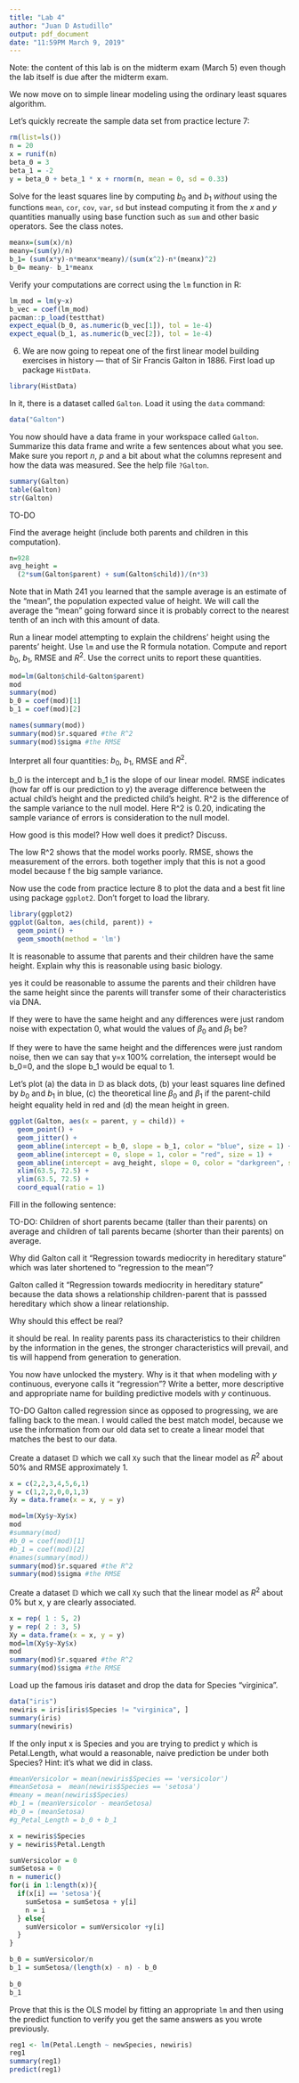 ---
title: "Lab 4"
author: "Juan D Astudillo"
output: pdf_document
date: "11:59PM March 9, 2019"
---

Note: the content of this lab is on the midterm exam (March 5) even though the lab itself is due after the midterm exam.


We now move on to simple linear modeling using the ordinary least squares algorithm.

Let's quickly recreate the sample data set from practice lecture 7:

```{r}
rm(list=ls())
n = 20
x = runif(n)
beta_0 = 3
beta_1 = -2
y = beta_0 + beta_1 * x + rnorm(n, mean = 0, sd = 0.33)
```

Solve for the least squares line by computing $b_0$ and $b_1$ _without_ using the functions `mean`, `cor`, `cov`, `var`, `sd` but instead computing it from the $x$ and $y$ quantities manually using base function such as `sum` and other basic operators. See the class notes.

```{r}
meanx=(sum(x)/n)
meany=(sum(y)/n)
b_1= (sum(x*y)-n*meanx*meany)/(sum(x^2)-n*(meanx)^2)
b_0= meany- b_1*meanx
```

Verify your computations are correct using the `lm` function in R:

```{r}
lm_mod = lm(y~x)
b_vec = coef(lm_mod)
pacman::p_load(testthat)
expect_equal(b_0, as.numeric(b_vec[1]), tol = 1e-4)
expect_equal(b_1, as.numeric(b_vec[2]), tol = 1e-4)
```

6. We are now going to repeat one of the first linear model building exercises in history --- that of Sir Francis Galton in 1886. First load up package `HistData`.

```{r}
library(HistData)
```

In it, there is a dataset called `Galton`. Load it using the `data` command:

```{r}
data("Galton")
```

You now should have a data frame in your workspace called `Galton`. Summarize this data frame and write a few sentences about what you see. Make sure you report $n$, $p$ and a bit about what the columns represent and how the data was measured. See the help file `?Galton`.

```{r}
summary(Galton)
table(Galton)
str(Galton)
```

TO-DO

Find the average height (include both parents and children in this computation).

```{r}
n=928
avg_height = 
  (2*sum(Galton$parent) + sum(Galton$child))/(n*3)
```

Note that in Math 241 you learned that the sample average is an estimate of the "mean", the population expected value of height. We will call the average the "mean" going forward since it is probably correct to the nearest tenth of an inch with this amount of data.

Run a linear model attempting to explain the childrens' height using the parents' height. Use `lm` and use the R formula notation. Compute and report $b_0$, $b_1$, RMSE and $R^2$. Use the correct units to report these quantities.

```{r}
mod=lm(Galton$child~Galton$parent)
mod
summary(mod)
b_0 = coef(mod)[1]
b_1 = coef(mod)[2]

names(summary(mod))
summary(mod)$r.squared #the R^2
summary(mod)$sigma #the RMSE
```

Interpret all four quantities: $b_0$, $b_1$, RMSE and $R^2$.

b_0 is the intercept and b_1 is the slope of our linear model. 
RMSE indicates (how far off is our prediction to y) the average difference between the actual child's height and the predicted child's height. 
R^2 is the difference of the sample variance to the null model. Here R^2 is 0.20, indicating the sample variance of errors is consideration to the null model. 


How good is this model? How well does it predict? Discuss.

The low R^2 shows that the model works poorly. RMSE, shows the measurement of the errors. both together imply that 
this is not a good model because f the big sample variance.

Now use the code from practice lecture 8 to plot the data and a best fit line using package `ggplot2`. Don't forget to load the library.

```{r}
library(ggplot2)
ggplot(Galton, aes(child, parent)) + 
  geom_point() + 
  geom_smooth(method = 'lm')

```

It is reasonable to assume that parents and their children have the same height. Explain why this is reasonable using basic biology.

yes it could be reasonable to assume the parents and their children have the same height since 
the parents will transfer some of their characteristics via DNA.

If they were to have the same height and any differences were just random noise with expectation 0, what would the values of $\beta_0$ and $\beta_1$ be?

If they were to have the same height and the differences were just random noise, then we can say that y=x 100% correlation, the intersept would be b_0=0, and the slope b_1 would be equal to 1.

Let's plot (a) the data in $\mathbb{D}$ as black dots, (b) your least squares line defined by $b_0$ and $b_1$ in blue, (c) the theoretical line $\beta_0$ and $\beta_1$ if the parent-child height equality held in red and (d) the mean height in green.

```{r}
ggplot(Galton, aes(x = parent, y = child)) + 
  geom_point() + 
  geom_jitter() +
  geom_abline(intercept = b_0, slope = b_1, color = "blue", size = 1) +
  geom_abline(intercept = 0, slope = 1, color = "red", size = 1) +
  geom_abline(intercept = avg_height, slope = 0, color = "darkgreen", size = 1) +
  xlim(63.5, 72.5) + 
  ylim(63.5, 72.5) +
  coord_equal(ratio = 1)
```

Fill in the following sentence: 

TO-DO: Children of short parents became (taller than their parents) on average and children of tall parents became (shorter than their parents) on average.

Why did Galton call it "Regression towards mediocrity in hereditary stature" which was later shortened to "regression to the mean"?

Galton called it "Regression towards mediocrity in hereditary stature" because the data shows a relationship
children-parent that is passsed hereditary which show a linear relationship. 


Why should this effect be real?

it should be real. In reality parents pass its characteristics to their children by the information in the genes,
the stronger characteristics will prevail, and tis will happend from generation to generation.


You now have unlocked the mystery. Why is it that when modeling with $y$ continuous, everyone calls it "regression"? Write a better, more descriptive and appropriate name for building predictive models with $y$ continuous.

TO-DO
Galton called regression since as opposed to progressing, we are falling back to the mean. I would called the best
match model, because we use the information from our old data set to create a linear model that matches the best to our data.

Create a dataset $\mathbb{D}$ which we call `Xy` such that the linear model as $R^2$ about 50\% and RMSE approximately 1.

```{r}
x = c(2,2,3,4,5,6,1)
y = c(1,2,2,0,0,1,3)
Xy = data.frame(x = x, y = y)

mod=lm(Xy$y~Xy$x)
mod
#summary(mod)
#b_0 = coef(mod)[1]
#b_1 = coef(mod)[2]
#names(summary(mod))
summary(mod)$r.squared #the R^2
summary(mod)$sigma #the RMSE

```


Create a dataset $\mathbb{D}$ which we call `Xy` such that the linear model as $R^2$ about 0\% but x, y are clearly associated.

```{r}
x = rep( 1 : 5, 2)
y = rep( 2 : 3, 5)
Xy = data.frame(x = x, y = y)
mod=lm(Xy$y~Xy$x)
mod
summary(mod)$r.squared #the R^2
summary(mod)$sigma #the RMSE

```


Load up the famous iris dataset and drop the data for Species "virginica".

```{r}
data("iris")
newiris = iris[iris$Species != "virginica", ]
summary(iris)
summary(newiris)
```

If the only input x is  Species and you are trying to predict y which is Petal.Length, what would a reasonable, naive prediction be under both Species? Hint: it's what we did in class.

```{r}

#meanVersicolor = mean(newiris$Species == 'versicolor')
#meanSetosa =  mean(newiris$Species == 'setosa')
#meany = mean(newiris$Species)
#b_1 = (meanVersicolor - meanSetosa)
#b_0 = (meanSetosa)
#g_Petal_Length = b_0 + b_1

x = newiris$Species 
y = newiris$Petal.Length 

sumVersicolor = 0
sumSetosa = 0
n = numeric()
for(i in 1:length(x)){
  if(x[i] == 'setosa'){
    sumSetosa = sumSetosa + y[i]
    n = i
  } else{
    sumVersicolor = sumVersicolor +y[i]
  }
}

b_0 = sumVersicolor/n
b_1 = sumSetosa/(length(x) - n) - b_0  
  
b_0  
b_1  
```

Prove that this is the OLS model by fitting an appropriate `lm` and then using the predict function to verify you get the same answers as you wrote previously.

```{r}
reg1 <- lm(Petal.Length ~ newSpecies, newiris)
reg1
summary(reg1)
predict(reg1)

```




